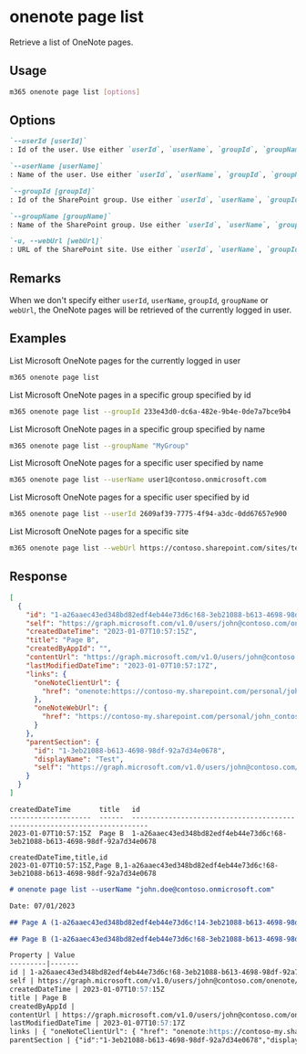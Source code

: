 
# onenote page list

Retrieve a list of OneNote pages.

## Usage

```sh
m365 onenote page list [options]
```

## Options

```md definition-list
`--userId [userId]`
: Id of the user. Use either `userId`, `userName`, `groupId`, `groupName` or `webUrl` but not multiple.

`--userName [userName]`
: Name of the user. Use either `userId`, `userName`, `groupId`, `groupName` or `webUrl` but not multiple.

`--groupId [groupId]`
: Id of the SharePoint group. Use either `userId`, `userName`, `groupId`, `groupName` or `webUrl` but not multiple.

`--groupName [groupName]`
: Name of the SharePoint group. Use either `userId`, `userName`, `groupId`, `groupName` or `webUrl` but not multiple.

`-u, --webUrl [webUrl]`
: URL of the SharePoint site. Use either `userId`, `userName`, `groupId`, `groupName` or `webUrl` but not multiple.
```

<Global />

## Remarks

When we don't specify either `userId`, `userName`, `groupId`, `groupName` or `webUrl`, the OneNote pages will be retrieved of the currently logged in user.

## Examples

List Microsoft OneNote pages for the currently logged in user

```sh
m365 onenote page list
```

List Microsoft OneNote pages in a specific group specified by id

```sh
m365 onenote page list --groupId 233e43d0-dc6a-482e-9b4e-0de7a7bce9b4
```

List Microsoft OneNote pages in a specific group specified by name

```sh
m365 onenote page list --groupName "MyGroup"
```

List Microsoft OneNote pages for a specific user specified by name

```sh
m365 onenote page list --userName user1@contoso.onmicrosoft.com
```

List Microsoft OneNote pages for a specific user specified by id

```sh
m365 onenote page list --userId 2609af39-7775-4f94-a3dc-0dd67657e900
```

List Microsoft OneNote pages for a specific site

```sh
m365 onenote page list --webUrl https://contoso.sharepoint.com/sites/testsite
```

## Response

<Tabs>
  <TabItem value="JSON">

  ```json
  [
    {
      "id": "1-a26aaec43ed348bd82edf4eb44e73d6c!68-3eb21088-b613-4698-98df-92a7d34e0678",
      "self": "https://graph.microsoft.com/v1.0/users/john@contoso.com/onenote/pages/1-a26aaec43ed348bd82edf4eb44e73d6c!68-3eb21088-b613-4698-98df-92a7d34e0678",
      "createdDateTime": "2023-01-07T10:57:15Z",
      "title": "Page B",
      "createdByAppId": "",
      "contentUrl": "https://graph.microsoft.com/v1.0/users/john@contoso.com/onenote/pages/1-a26aaec43ed348bd82edf4eb44e73d6c!68-3eb21088-b613-4698-98df-92a7d34e0678/content",
      "lastModifiedDateTime": "2023-01-07T10:57:17Z",
      "links": {
        "oneNoteClientUrl": {
          "href": "onenote:https://contoso-my.sharepoint.com/personal/john_contoso_com/Documents/Notitieblokken/My%20OneNote/Test.one#Page%20B&section-id=94cacaca-d6b5-428d-b967-d3cf01b95c28&page-id=46a1b220-7ffd-4512-a571-55322097c08d&end"
        },
        "oneNoteWebUrl": {
          "href": "https://contoso-my.sharepoint.com/personal/john_contoso_com/Documents/Notitieblokken/My%20OneNote?wd=target%28Test.one%7C94cacaca-d6b5-428d-b967-d3cf01b95c28%2FPage%20B%7C46a1b220-7ffd-4512-a571-55322097c08d%2F%29"
        }
      },
      "parentSection": {
        "id": "1-3eb21088-b613-4698-98df-92a7d34e0678",
        "displayName": "Test",
        "self": "https://graph.microsoft.com/v1.0/users/john@contoso.com/onenote/sections/1-3eb21088-b613-4698-98df-92a7d34e0678"
      }
    }
  ]
  ```

  </TabItem>
  <TabItem value="Text">

  ```text
  createdDateTime       title   id
  --------------------  ------  --------------------------------------------------------------------------
  2023-01-07T10:57:15Z  Page B  1-a26aaec43ed348bd82edf4eb44e73d6c!68-3eb21088-b613-4698-98df-92a7d34e0678
  ```

  </TabItem>
  <TabItem value="CSV">

  ```csv
  createdDateTime,title,id
  2023-01-07T10:57:15Z,Page B,1-a26aaec43ed348bd82edf4eb44e73d6c!68-3eb21088-b613-4698-98df-92a7d34e0678
  ```

  </TabItem>
  <TabItem value="Markdown">

  ```md
  # onenote page list --userName "john.doe@contoso.onmicrosoft.com"

  Date: 07/01/2023

  ## Page A (1-a26aaec43ed348bd82edf4eb44e73d6c!14-3eb21088-b613-4698-98df-92a7d34e0678)

  ## Page B (1-a26aaec43ed348bd82edf4eb44e73d6c!68-3eb21088-b613-4698-98df-92a7d34e0678)

  Property | Value
  ---------|-------
  id | 1-a26aaec43ed348bd82edf4eb44e73d6c!68-3eb21088-b613-4698-98df-92a7d34e0678
  self | https://graph.microsoft.com/v1.0/users/john@contoso.com/onenote/pages/1-a26aaec43ed348bd82edf4eb44e73d6c!68-3eb21088-b613-4698-98df-92a7d34e0678
  createdDateTime | 2023-01-07T10:57:15Z
  title | Page B
  createdByAppId |
  contentUrl | https://graph.microsoft.com/v1.0/users/john@contoso.com/onenote/pages/1-a26aaec43ed348bd82edf4eb44e73d6c!68-3eb21088-b613-4698-98df-92a7d34e0678/content
  lastModifiedDateTime | 2023-01-07T10:57:17Z
  links | { "oneNoteClientUrl": { "href": "onenote:https://contoso-my.sharepoint.com/personal/john_contoso_com/Documents/Notitieblokken/My%20OneNote/Test.one#Page%20B& -id=94cacaca-d6b5-428d-b967-d3cf01b95c28&page-id=46a1b220-7ffd-4512-a571-55322097c08d&end" }, "oneNoteWebUrl": { "href": "https://contoso-my.sharepoint.com/personal/john_contoso_com/Documents/Notitieblokken/My%20OneNote?wd=target%28Test.one%7C94cacaca-d6b5-428d-b967-d3cf01b95c28%2FPage%20B%7C46a1b220-7ffd-4512-a571-55322097c08d%2F%29"}}
  parentSection | {"id":"1-3eb21088-b613-4698-98df-92a7d34e0678","displayName":"Test","self":"https://graph.microsoft.com/v1.0/users/john@contoso.com/onenote/sections/1-3eb21088-b613-4698-98df-92a7d34e0678"}
  ```

  </TabItem>
</Tabs>

